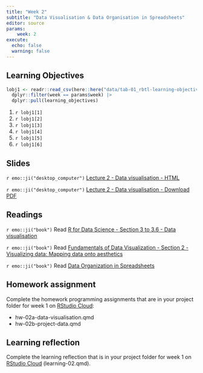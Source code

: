 ```yaml
---
title: "Week 2"
subtitle: "Data Visualisation & Data Organisation in Spreadsheets"
editor: source
params:
    week: 2
execute: 
  echo: false
  warning: false
---
```


<script defer data-domain="cven5837-ss22.github.io/website" src="https://plausible.io/js/plausible.js"></script>

## Learning Objectives

```r

lobj1 <- readr::read_csv(here::here("data/tab-01_rbtl-learning-objectives.csv")) |> 
  dplyr::filter(week == params$week) |>
  dplyr::pull(learning_objectives)

```

1. `r lobj1[1]`
2. `r lobj1[2]`
3. `r lobj1[3]`
4. `r lobj1[4]`
5. `r lobj1[5]`
6. `r lobj1[6]`

## Slides

`r emo::ji("desktop_computer")` [Lecture 2 - Data visualisation - HTML](/slides/lec-02-visualisation.html) 

`r emo::ji("desktop_computer")` [Lecture 2 - Data visualisation - Download PDF](https://github.com/cven5837-ss22/website/raw/main/slides/lec-02-visualisation.pdf)

## Readings

`r emo::ji("book")` Read [R for Data Science - Section 3 to 3.6 - Data visualisation](https://r4ds.had.co.nz/data-visualisation.html)  

`r emo::ji("book")` Read [Fundamentals of Data Visualization - Section 2 - Visualizing data: Mapping data onto aesthetics](https://clauswilke.com/dataviz/aesthetic-mapping.html)

`r emo::ji("book")` Read [Data Organization in Spreadsheets](https://www.tandfonline.com/doi/full/10.1080/00031305.2017.1375989)

## Homework assignment

Complete the homework programming assignments that are in your project folder for week 1 on [RStudio Cloud](https://rstudio.cloud/spaces/260187/content/all):

- hw-02a-data-visualisation.qmd 
- hw-02b-project-data.qmd

## Learning reflection

Complete the learning reflection that is in your project folder for week 1 on [RStudio Cloud](https://rstudio.cloud/spaces/260187/content/all) (learning-02.qmd).  
